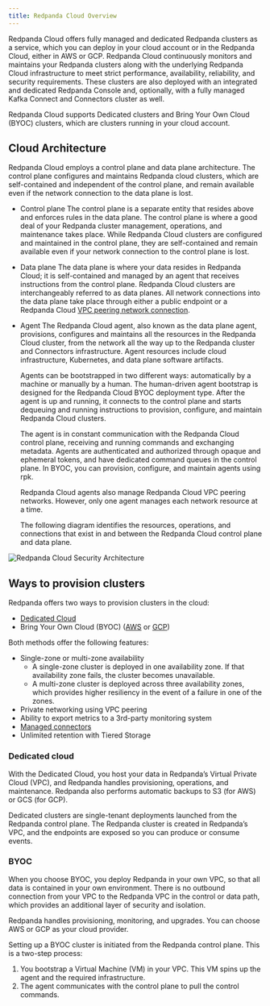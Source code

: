 ```yaml
---
title: Redpanda Cloud Overview
---
```


<head>
    <meta name="title" content="Redpanda Cloud Overview | Redpanda Docs"/>
    <meta name="description" content="Redpanda Cloud employs a control plane
    and data plane architecture that ensures no human has direct access to Redpanda
    brokers or customer data."/>
</head>

Redpanda Cloud offers fully managed and dedicated Redpanda clusters as a service,
which you can deploy in your cloud account or in the Redpanda Cloud, either in AWS
or GCP. Redpanda Cloud continuously monitors and maintains your Redpanda clusters
along with the underlying Redpanda Cloud infrastructure to meet strict performance,
availability, reliability, and security requirements. These clusters are also
deployed with an integrated and dedicated Redpanda Console and, optionally, with
a fully managed Kafka Connect and Connectors cluster as well.

Redpanda Cloud supports Dedicated clusters and Bring Your Own Cloud (BYOC) clusters,
which are clusters running in your cloud account.

## Cloud Architecture

Redpanda Cloud employs a control plane and data plane architecture. The control
plane configures and maintains Redpanda cloud clusters, which are self-contained
and independent of the control plane, and remain available even if the network
connection to the data plane is lost.

* Control plane
  The control plane is a separate entity that resides above and enforces rules
  in the data plane. The control plane is where a good deal of your Redpanda
  cluster management, operations, and maintenance takes place. While Redpanda
  Cloud clusters are configured and maintained in the control plane, they are
  self-contained and remain available even if your network connection to the
  control plane is lost.

* Data plane
  The data plane is where your data resides in Redpanda Cloud; it is
  self-contained and managed by an agent that receives instructions from the
  control plane. Redpanda Cloud clusters are interchangeably referred to as
  data planes. All network connections into the data plane take place through
  either a public endpoint or a Redpanda Cloud [VPC peering network connection](../vpc-peering).

* Agent
  The Redpanda Cloud agent, also known as the data plane agent, provisions,
  configures and maintains all the resources in the Redpanda Cloud cluster, from
  the network all the way up to the Redpanda cluster and Connectors infrastructure.
  Agent resources include cloud infrastructure, Kubernetes, and data plane software
  artifacts.

  Agents can be bootstrapped in two different ways: automatically by a machine
  or manually by a human. The human-driven agent bootstrap is designed for
  the Redpanda Cloud BYOC deployment type. After the agent is up and running,
  it connects to the control plane and starts dequeuing and running instructions
  to provision, configure, and maintain Redpanda Cloud clusters.

  The agent is in constant communication with the Redpanda Cloud control plane,
  receiving and running commands and exchanging metadata. Agents are authenticated
  and authorized through opaque and ephemeral tokens, and have dedicated command
  queues in the control plane. In BYOC, you can provision, configure, and
  maintain agents using rpk.

  Redpanda Cloud agents also manage Redpanda Cloud VPC peering networks. However,
  only one agent manages each network resource at a time.

  The following diagram identifies the resources, operations, and connections
  that exist in and between the Redpanda Cloud control plane and data plane.

![Redpanda Cloud Security Architecture](../../../../static/img/control-plane.png)

## Ways to provision clusters

Redpanda offers two ways to provision clusters in the cloud:
* [Dedicated Cloud](../create-dedicated-cloud-cluster-aws)
* Bring Your Own Cloud (BYOC) ([AWS](../create-byoc-cluster-aws) or [GCP](../create-byoc-cluster-gcp))

Both methods offer the following features:
* Single-zone or multi-zone availability
    * A single-zone cluster is deployed in one availability zone. If that
      availability zone fails, the cluster becomes unavailable.
    * A multi-zone cluster is deployed across three availability zones, which
      provides higher resiliency in the event of a failure in one of the zones.
* Private networking using VPC peering
* Ability to export metrics to a 3rd-party monitoring system
* [Managed connectors](../managed-connectors)
* Unlimited retention with Tiered Storage

### Dedicated cloud

With the Dedicated Cloud, you host your data in Redpanda’s Virtual Private Cloud
(VPC), and Redpanda handles provisioning, operations, and maintenance. Redpanda
also performs automatic backups to S3 (for AWS) or GCS (for GCP).

Dedicated clusters are single-tenant deployments launched from the Redpanda
control plane. The Redpanda cluster is created in Redpanda’s VPC, and the
endpoints are exposed so you can produce or consume events.

### BYOC

When you choose BYOC, you deploy Redpanda in your own VPC, so that all data is
contained in your own environment. There is no outbound connection from your VPC
to the Redpanda VPC in the control or data path, which provides an additional
layer of security and isolation.

Redpanda handles provisioning, monitoring, and upgrades. You can choose AWS or
GCP as your cloud provider.

Setting up a BYOC cluster is initiated from the Redpanda control plane. This is
a two-step process:
1. You bootstrap a Virtual Machine (VM) in your VPC. This VM spins up the agent
   and the required infrastructure.
2. The agent communicates with the control plane to pull the control commands.
